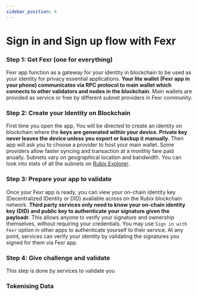 ```yaml
---
sidebar_position: 4
---
```


# Sign in and Sign up flow with Fexr

### Step 1: Get Fexr (one for everything)

Fexr app function as a gateway for your identity in blockchain to be used as your identity for privacy essential applications. **Your lite wallet (Fexr app in your phone) communicates via RPC protocol to main wallet which connects to other validators and nodes in the blockchain**. Main wallets are provided as service or free by different subnet providers in Fexr community.

### Step 2: Create your Identity on Blockchain

First time you open the app, You will be directed to create an identity on blockchain where the **keys are generated within your device. Private key never leaves the device unless you export or backup it manually**. Then app will ask you to choose a provider to host your main wallet. Some providers allow faster syncing and transaction at a monthly fare paid anually. Subnets vary on geographical location and bandwidth. You can look into stats of all the subnets on [Rubix Explorer](https://rubixexplorer.com).


### Step 3: Prepare your app to validate

Once your Fexr app is ready, you can view your on-chain identity key (Decentralized IDentity or DID) available across on the Rubix blockchain network. **Third party services only need to know your on-chain identity key (DID) and public key to authenticate your signature given the payloadr**. This allows anyone to verify your signature and ownership themselves, without requiring your credentials. You may use `Sign in with Fexr` option in other apps to authenticate yourself to their service. At any point, services can verify your identity by validating the signatures you signed for them via Fexr app.

### Step 4: Give challenge and validate

This step is done by services to validate you

### Tokenising Data

